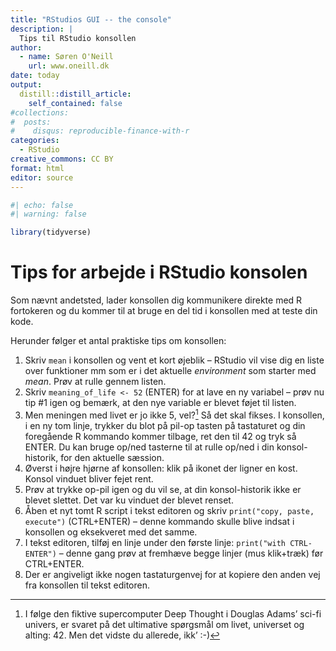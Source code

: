 ```yaml
---
title: "RStudios GUI -- the console"
description: |
  Tips til RStudio konsollen
author:
  - name: Søren O'Neill
    url: www.oneill.dk
date: today
output:
  distill::distill_article:
    self_contained: false
#collections:
#  posts:
#    disqus: reproducible-finance-with-r
categories:
  - RStudio
creative_commons: CC BY
format: html
editor: source
---
```


```r
#| echo: false
#| warning: false

library(tidyverse)
```

# Tips for arbejde i RStudio konsolen

Som nævnt andetsted, lader konsollen dig kommunikere direkte med R fortokeren og du kommer til at bruge en del tid i konsollen med at teste din kode.

Herunder følger et antal praktiske tips om konsollen:

1. Skriv `mean` i konsollen og vent et kort øjeblik -- RStudio vil vise dig en liste over funktioner mm som er i det aktuelle _environment_ som starter med _mean_. Prøv at rulle gennem listen.
2. Skriv `meaning_of_life <- 52` (ENTER) for at lave en ny variabel -- prøv nu tip #1 igen og bemærk, at den nye variable er blevet føjet til listen.
3. Men meningen med livet er jo ikke 5, vel?[^1] Så det skal fikses. I konsollen, i en ny tom linje, trykker du blot på pil-op tasten på tastaturet og din foregående R kommando kommer tilbage, ret den til 42 og tryk så ENTER. Du kan bruge op/ned tasterne til at rulle op/ned i din konsol-historik, for den aktuelle sæssion.
4. Øverst i højre hjørne af konsollen: klik på ikonet der ligner en kost. Konsol vinduet bliver fejet rent.
5. Prøv at trykke op-pil igen og du vil se, at din konsol-historik ikke er blevet slettet. Det var ku vinduet der blevet renset.
6. Åben et nyt tomt R script i tekst editoren og skriv `print("copy, paste, execute")` (CTRL+ENTER) -- denne kommando skulle blive indsat i konsollen og eksekveret med det samme.
7. I tekst editoren, tilføj en linje under den første linje:  `print("with CTRL-ENTER")` -- denne gang prøv at fremhæve begge linjer (mus klik+træk) før CTRL+ENTER.
8. Der er angiveligt ikke nogen tastaturgenvej for at kopiere den anden vej fra konsollen til tekst editoren.

[^1]: I følge den fiktive supercomputer Deep Thought i Douglas Adams' sci-fi univers, er svaret på det ultimative spørgsmål om livet, universet og alting: 42. Men det vidste du allerede, ikk'  :-)

<script src="https://giscus.app/client.js"
        data-repo="sorenoneill/r4phd"
        data-repo-id="R_kgDOJ9etDQ"
        data-category="Announcements"
        data-category-id="DIC_kwDOJ9etDc4CYApF"
        data-mapping="pathname"
        data-strict="0"
        data-reactions-enabled="0"
        data-emit-metadata="0"
        data-input-position="bottom"
        data-theme="cobalt"
        data-lang="en"
        crossorigin="anonymous"
        async>
</script>


